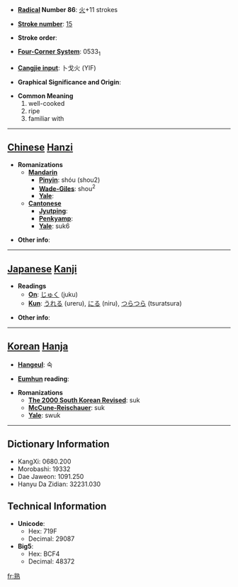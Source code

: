 * '''[[Wiktionary:Chinese radical index| Radical]] Number 86''': [[Wiktionary:Chinese radical index 火|火]]+11 strokes

* '''[[Wiktionary:Chinese total strokes index|Stroke number]]''': [[Wiktionary:Chinese total strokes index 15|15]]

* '''Stroke order''': 

* '''[[Wiktionary:Chinese four corner index|Four-Corner System]]''': 0533<sub>1</sub>

* '''[[Wiktionary:Chinese Cangjie index|Cangjie input]]''': 卜戈火 (YIF)

* '''Graphical Significance and Origin''': 

* '''Common Meaning'''
*#well-cooked
*# ripe
*# familiar with


----

== [[Chinese]] [[Hanzi]] ==

* '''Romanizations'''
** '''[[Mandarin]]'''
*** '''[[Pinyin]]''': shóu (shou2)
*** '''[[Wade-Giles]]''': shou<sup>2</sup>
*** '''[[Yale]]''': 
** '''[[Cantonese]]'''
*** '''[[Jyutping]]''':
*** '''[[Penkyamp]]''': 
*** '''[[Yale]]''': suk6

* '''Other info''': 

----

== [[Japanese]] [[Kanji]] ==

* '''Readings'''
** '''[[On]]''': [[じゅく]] (juku)
** '''[[Kun]]''': [[うれる]] (ureru), [[にる]] (niru), [[つらつら]] (tsuratsura)

* '''Other info''':  

----

== [[Korean]] [[Hanja]] ==

* '''[[Hangeul]]''': 숙

* '''[[Eumhun]] reading''': 

* '''Romanizations'''
** '''[[The 2000 South Korean Revised Romanization|The 2000 South Korean Revised]]''': suk
** '''[[McCune-Reischauer]]''': suk
** '''[[Yale]]''': swuk

----

== Dictionary Information ==

* KangXi: 0680.200
* Morobashi: 19332
* Dae Jaweon: 1091.250
* Hanyu Da Zidian: 32231.030

== Technical Information ==

* '''Unicode''':
** Hex: 719F
** Decimal: 29087
* '''Big5''':
** Hex: BCF4
** Decimal: 48372

[[fr:熟]]